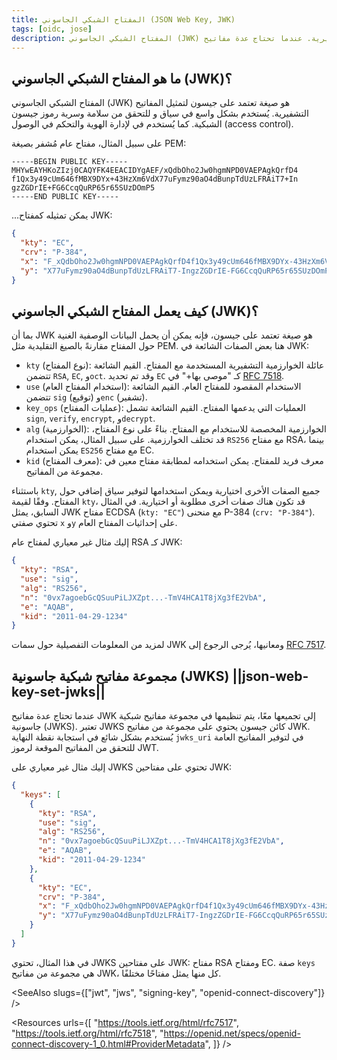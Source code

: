 ```yaml
---
title: المفتاح الشبكي الجاسوني (JSON Web Key, JWK)
tags: [oidc, jose]
description: المفتاح الشبكي الجاسوني (JWK) هو صيغة تعتمد على جيسون لتمثيل المفاتيح التشفيرية. عندما تحتاج عدة مفاتيح JWK إلى تجميعها معًا، يتم تنظيمها في مجموعة مفاتيح شبكية جاسونية (JWKS).
---
```


## ما هو المفتاح الشبكي الجاسوني (JWK)؟

المفتاح الشبكي الجاسوني (JWK) هو صيغة تعتمد على جيسون لتمثيل المفاتيح التشفيرية. يُستخدم بشكل واسع في سياق <Ref slug="jws" /> و<Ref slug="jwe" /> للتحقق من سلامة وسرية <Ref slug="jwt">رموز جيسون الشبكية</Ref>. كما يُستخدم في <Ref slug="openid-connect" /> لإدارة الهوية والتحكم في الوصول (access control).

على سبيل المثال، مفتاح عام مُشفر بصيغة PEM:

```
-----BEGIN PUBLIC KEY-----
MHYwEAYHKoZIzj0CAQYFK4EEACIDYgAEF/xQdbOho2Jw0hgmNPD0VAEPAgkQrfD4
f1Qx3y49cUm646fMBX9DYx+43HzXm6VdX77uFymz90aO4dBunpTdUzLFRAiT7+In
gzZGDrIE+FG6CcqQuRP65r65SUzDOmP5
-----END PUBLIC KEY-----
```

...يمكن تمثيله كمفتاح JWK:

```json
{
  "kty": "EC",
  "crv": "P-384",
  "x": "F_xQdbOho2Jw0hgmNPD0VAEPAgkQrfD4f1Qx3y49cUm646fMBX9DYx-43HzXm6Vd",
  "y": "X77uFymz90aO4dBunpTdUzLFRAiT7-IngzZGDrIE-FG6CcqQuRP65r65SUzDOmP5"
}
```

## كيف يعمل المفتاح الشبكي الجاسوني (JWK)؟

بما أن JWK هو صيغة تعتمد على جيسون، فإنه يمكن أن يحمل البيانات الوصفية الغنية حول المفتاح مقارنةً بالصيغ التقليدية مثل PEM. هنا بعض الصفات الشائعة في JWK:

- `kty` (نوع المفتاح): عائلة الخوارزمية التشفيرية المستخدمة مع المفتاح. القيم الشائعة تتضمن `RSA`, `EC`, و`oct`. وقد تم تحديد `EC` كـ "موصى بها+" في [RFC 7518](https://datatracker.ietf.org/doc/html/rfc7518).
- `use` (استخدام المفتاح العام): الاستخدام المقصود للمفتاح العام. القيم الشائعة تتضمن `sig` (توقيع) و`enc` (تشفير).
- `key_ops` (عمليات المفتاح): العمليات التي يدعمها المفتاح. القيم الشائعة تشمل `sign`, `verify`, `encrypt`, و`decrypt`.
- `alg` (الخوارزمية): الخوارزمية المخصصة للاستخدام مع المفتاح. بناءً على نوع المفتاح، قد تختلف الخوارزمية. على سبيل المثال، يمكن استخدام `RS256` مع مفتاح RSA، بينما يمكن استخدام `ES256` مع مفتاح EC.
- `kid` (معرف المفتاح): معرف فريد للمفتاح. يمكن استخدامه لمطابقة مفتاح معين في مجموعة من المفاتيح.

باستثناء `kty`, جميع الصفات الأخرى اختيارية ويمكن استخدامها لتوفير سياق إضافي حول المفتاح. وفقًا لقيمة `kty`، قد تكون هناك صفات أخرى مطلوبة أو اختيارية. في المثال السابق، يمثل JWK مفتاح ECDSA (`kty: "EC"`) مع منحنى P-384 (`crv: "P-384"`). تحتوي صفتي `x` و`y` على إحداثيات المفتاح العام.

إليك مثال غير معياري لمفتاح عام RSA كـ JWK:

```json
{
  "kty": "RSA",
  "use": "sig",
  "alg": "RS256",
  "n": "0vx7agoebGcQSuuPiLJXZpt...-TmV4HCA1T8jXg3fE2VbA",
  "e": "AQAB",
  "kid": "2011-04-29-1234"
}
```

لمزيد من المعلومات التفصيلية حول سمات JWK ومعانيها، يُرجى الرجوع إلى [RFC 7517](https://datatracker.ietf.org/doc/html/rfc7517).

## مجموعة مفاتيح شبكية جاسونية (JWKS) ||json-web-key-set-jwks||

عندما تحتاج عدة مفاتيح JWK إلى تجميعها معًا، يتم تنظيمها في مجموعة مفاتيح شبكية جاسونية (JWKS). تعتبر JWKS كائن جيسون يحتوي على مجموعة من مفاتيح JWK. يُستخدم بشكل شائع في استجابة نقطة النهاية `jwks_uri` في <Ref slug="openid-connect-discovery" /> لتوفير المفاتيح العامة للتحقق من <Ref slug="signing-key">المفاتيح الموقعة</Ref> لرموز JWT.

إليك مثال غير معياري على JWKS تحتوي على مفتاحين JWK:

```json
{
  "keys": [
    {
      "kty": "RSA",
      "use": "sig",
      "alg": "RS256",
      "n": "0vx7agoebGcQSuuPiLJXZpt...-TmV4HCA1T8jXg3fE2VbA",
      "e": "AQAB",
      "kid": "2011-04-29-1234"
    },
    {
      "kty": "EC",
      "crv": "P-384",
      "x": "F_xQdbOho2Jw0hgmNPD0VAEPAgkQrfD4f1Qx3y49cUm646fMBX9DYx-43HzXm6Vd",
      "y": "X77uFymz90aO4dBunpTdUzLFRAiT7-IngzZGDrIE-FG6CcqQuRP65r65SUzDOmP5"
    }
  ]
}
```

في هذا المثال، تحتوي JWKS على مفتاحين JWK: مفتاح RSA ومفتاح EC. صفة `keys` هي مجموعة من مفاتيح JWK، كل منها يمثل مفتاحًا مختلفًا.

<SeeAlso slugs={["jwt", "jws", "signing-key", "openid-connect-discovery"]} />

<Resources
  urls={[
    "https://tools.ietf.org/html/rfc7517",
    "https://tools.ietf.org/html/rfc7518",
    "https://openid.net/specs/openid-connect-discovery-1_0.html#ProviderMetadata",
  ]}
/>
